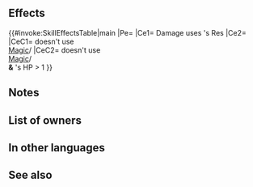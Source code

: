 {{Weapon Infobox
|tagid=SID_ヘル
|weaponType=Axe
|might=16
|range=1
|effect=Accelerates Special trigger (cooldown count-1).<br>If foe does not use magic or staff, calculates damage using foe's Res, and if unit’s HP > 1 and foe would reduce unit’s HP to 0, unit survives with 1 HP. (Once per combat. Does not stack.)
|cooldown=-1
|cost=400
|exclusive=1
|statModifiers=0,16,0,0,0
|required=Silver Axe
|properties=enemy_only
}}
==Effects==
{{#invoke:SkillEffectsTable|main
|Pe={{Eft|Accelerate Special}}
|Ce1={{Efi|Lower Def Res}} Damage uses {{Tgt|Foe}}'s Res
|Ce2={{Eft|Miracle}}
|CeC1={{Tgt|Foe}} doesn't use<br>{{Cwti|group=1|Magic,Staff}} [[Magic]]/{{Wtp|Colorless Staff}}
|CeC2={{Tgt|Foe}} doesn't use<br>{{Cwti|group=1|Magic,Staff}} [[Magic]]/{{Wtp|Colorless Staff}}<br>'''&''' {{Tgt|Unit}}'s HP > 1
}}
==Notes==
{{SingleStatDamageCalc}}
{{DefensiveSkill}}
{{Survive with 1 HP}}

==List of owners==
{{Skill Hero List}}
==In other languages==
{{OtherLanguages
|japanese=ヘル
|german=Hels Sense
|spanishEU=Guadaña Hel
|spanishLA=Guadaña Hel
|french=Faux de la mort
|italian=Falcianime
|chineseTW=赫爾
|portuguese=Foice Hel
}}
==See also==
{{See also skills|cond=Description LIKE '%f unit_s HP > 1 and foe would reduce unit_s HP to 0, unit survives with 1 HP%' AND Description NOT LIKE '%neutralizes%"if foe would reduce%' AND Exclusive='1' OR Name='Arcane Downfall'}}
{{Weapons Navbox}}